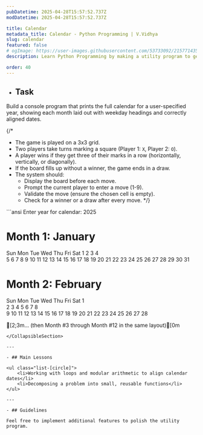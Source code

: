 ```yaml
---
pubDatetime: 2025-04-28T15:57:52.737Z
modDatetime: 2025-04-28T15:57:52.737Z

title: Calendar
metadata_title: Calendar - Python Programming | V.Vidhya
slug: calendar
featured: false
# ogImage: https://user-images.githubusercontent.com/53733092/215771435-25408246-2309-4f8b-a781-1f3d93bdf0ec.png
description: Learn Python Programming by making a utility program to generate a calendar for a given year.

order: 40
---
```



- ## Task

Build a console program that prints the full calendar for a user-specified year, showing each month laid out with weekday 
headings and correctly aligned dates.

{/* <CollapsibleSection title="Instructions">
- The game is played on a 3x3 grid.
- Two players take turns marking a square (Player 1: `X`, Player 2: `O`).
- A player wins if they get three of their marks in a row (horizontally, vertically, or diagonally).
- If the board fills up without a winner, the game ends in a draw.
- The system should: 
    - Display the board before each move. 
    - Prompt the current player to enter a move (1-9). 
    - Validate the move (ensure the chosen cell is empty). 
    - Check for a winner or a draw after every move.
</CollapsibleSection> */}

<CollapsibleSection title="Expected Output">
```ansi
Enter year for calendar: 2025

# Month 1: January #
Sun Mon Tue Wed Thu Fri Sat
             1   2   3   4  
 5   6   7   8   9   10  11 
 12  13  14  15  16  17  18 
 19  20  21  22  23  24  25 
 26  27  28  29  30  31 

# Month 2: February #
Sun Mon Tue Wed Thu Fri Sat
                         1  
 2   3   4   5   6   7   8  
 9   10  11  12  13  14  15 
 16  17  18  19  20  21  22 
 23  24  25  26  27  28

[2;3m...
(then Month #3 through Month #12 in the same layout)[0m
```
</CollapsibleSection>

---

- ## Main Lessons

<ul class="list-[circle]">
    <li>Working with loops and modular arithmetic to align calendar dates</li>
    <li>Decomposing a problem into small, reusable functions</li>
</ul>

---

- ## Guidelines

Feel free to implement additional features to polish the utility program.

